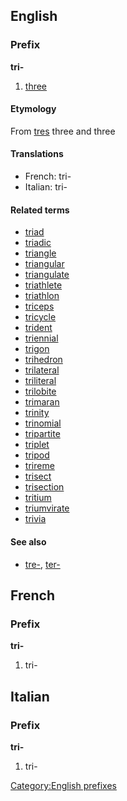 ==English==
===Prefix===
[[Category:English prefixes]]
'''tri-'''

#[[three]]

====Etymology====
From {{L.}} [[tres]] three and {{Gr.}} [[]] three

====Translations====
*French: tri-
*Italian: tri-

====Related terms====
*[[triad]]
*[[triadic]]
*[[triangle]]
*[[triangular]]
*[[triangulate]]
*[[triathlete]]
*[[triathlon]]
*[[triceps]]
*[[tricycle]]
*[[trident]]
*[[triennial]]
*[[trigon]]
*[[trihedron]]
*[[trilateral]]
*[[triliteral]]
*[[trilobite]]
*[[trimaran]]
*[[trinity]]
*[[trinomial]]
*[[tripartite]]
*[[triplet]]
*[[tripod]]
*[[trireme]]
*[[trisect]]
*[[trisection]]
*[[tritium]]
*[[triumvirate]]
*[[trivia]]

====See also====
*[[tre-]], [[ter-]]

==French==
===Prefix===
'''tri-'''

#tri-

==Italian==
===Prefix===
'''tri-'''

#tri-